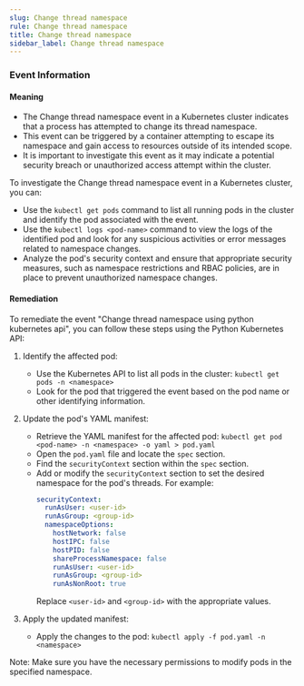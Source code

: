 ```yaml
--- 
slug: Change thread namespace
rule: Change thread namespace
title: Change thread namespace
sidebar_label: Change thread namespace
---
```

                   


### Event Information

#### Meaning

- The Change thread namespace event in a Kubernetes cluster indicates that a process has attempted to change its thread namespace.
- This event can be triggered by a container attempting to escape its namespace and gain access to resources outside of its intended scope.
- It is important to investigate this event as it may indicate a potential security breach or unauthorized access attempt within the cluster.

To investigate the Change thread namespace event in a Kubernetes cluster, you can:
- Use the `kubectl get pods` command to list all running pods in the cluster and identify the pod associated with the event.
- Use the `kubectl logs <pod-name>` command to view the logs of the identified pod and look for any suspicious activities or error messages related to namespace changes.
- Analyze the pod's security context and ensure that appropriate security measures, such as namespace restrictions and RBAC policies, are in place to prevent unauthorized namespace changes.

#### Remediation

To remediate the event "Change thread namespace using python kubernetes api", you can follow these steps using the Python Kubernetes API:

1. Identify the affected pod:
   - Use the Kubernetes API to list all pods in the cluster: `kubectl get pods -n <namespace>`
   - Look for the pod that triggered the event based on the pod name or other identifying information.

2. Update the pod's YAML manifest:
   - Retrieve the YAML manifest for the affected pod: `kubectl get pod <pod-name> -n <namespace> -o yaml > pod.yaml`
   - Open the `pod.yaml` file and locate the `spec` section.
   - Find the `securityContext` section within the `spec` section.
   - Add or modify the `securityContext` section to set the desired namespace for the pod's threads. For example:
     ```yaml
     securityContext:
       runAsUser: <user-id>
       runAsGroup: <group-id>
       namespaceOptions:
         hostNetwork: false
         hostIPC: false
         hostPID: false
         shareProcessNamespace: false
         runAsUser: <user-id>
         runAsGroup: <group-id>
         runAsNonRoot: true
     ```
     Replace `<user-id>` and `<group-id>` with the appropriate values.

3. Apply the updated manifest:
   - Apply the changes to the pod: `kubectl apply -f pod.yaml -n <namespace>`

Note: Make sure you have the necessary permissions to modify pods in the specified namespace.

 